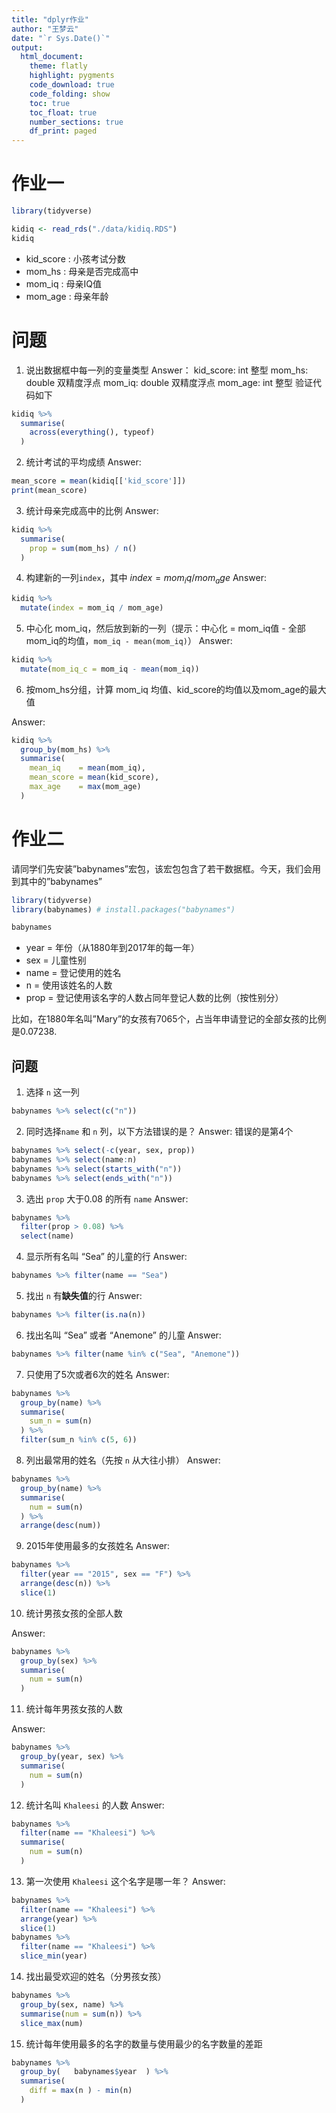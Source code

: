 ```yaml
---
title: "dplyr作业"
author: "王梦云"
date: "`r Sys.Date()`"
output: 
  html_document:
    theme: flatly
    highlight: pygments
    code_download: true
    code_folding: show
    toc: true
    toc_float: true
    number_sections: true
    df_print: paged
---
```




# 作业一

```r
library(tidyverse)

kidiq <- read_rds("./data/kidiq.RDS") 
kidiq
```


- kid_score : 小孩考试分数
- mom_hs    : 母亲是否完成高中
- mom_iq    : 母亲IQ值
- mom_age   : 母亲年龄


# 问题

1. 说出数据框中每一列的变量类型
Answer：
kid_score: int 整型
mom_hs: double 双精度浮点
mom_iq: double 双精度浮点
mom_age: int 整型
验证代码如下
```r
kidiq %>% 
  summarise(
    across(everything(), typeof)
  )

```

2. 统计考试的平均成绩
Answer:
```r
mean_score = mean(kidiq[['kid_score']])
print(mean_score)
```


3. 统计母亲完成高中的比例
Answer:
```r
kidiq %>%
  summarise(
    prop = sum(mom_hs) / n()
  )
```


4. 构建新的一列`index`，其中 $index = mom_iq/mom_age$
Answer:
```r
kidiq %>%
  mutate(index = mom_iq / mom_age)
```


5. 中心化 mom_iq，然后放到新的一列（提示：中心化 = mom_iq值 - 全部mom_iq的均值，`mom_iq - mean(mom_iq)`）
Answer:
```r
kidiq %>%
  mutate(mom_iq_c = mom_iq - mean(mom_iq))
```


6. 按mom_hs分组，计算 mom_iq 均值、kid_score的均值以及mom_age的最大值


Answer:
```r
kidiq %>%
  group_by(mom_hs) %>%
  summarise(
    mean_iq    = mean(mom_iq),
    mean_score = mean(kid_score),
    max_age    = max(mom_age)
  )
```




# 作业二

请同学们先安装"babynames"宏包，该宏包包含了若干数据框。今天，我们会用到其中的"babynames"

```r
library(tidyverse)
library(babynames) # install.packages("babynames")

babynames
```

- year = 年份（从1880年到2017年的每一年）
- sex  = 儿童性别
- name = 登记使用的姓名
- n    = 使用该姓名的人数
- prop = 登记使用该名字的人数占同年登记人数的比例（按性别分）

比如，在1880年名叫"Mary"的女孩有7065个，占当年申请登记的全部女孩的比例是0.07238.




## 问题

1. 选择 `n` 这一列
```r
babynames %>% select(c("n"))
```

2. 同时选择`name` 和 `n` 列，以下方法错误的是？
Answer: 错误的是第4个
```r
babynames %>% select(-c(year, sex, prop))
babynames %>% select(name:n)
babynames %>% select(starts_with("n"))
babynames %>% select(ends_with("n"))
```

3. 选出 `prop` 大于0.08 的所有 `name`
Answer:
```r
babynames %>% 
  filter(prop > 0.08) %>% 
  select(name)
```


4. 显示所有名叫 "Sea" 的儿童的行
Answer:
```r
babynames %>% filter(name == "Sea")
```


5. 找出 `n` 有**缺失值**的行
Answer:
```r
babynames %>% filter(is.na(n))
```

6. 找出名叫 "Sea" 或者 "Anemone" 的儿童
Answer:
```r
babynames %>% filter(name %in% c("Sea", "Anemone"))

```


7. 只使用了5次或者6次的姓名
Answer:
```r
babynames %>%
  group_by(name) %>%
  summarise(
    sum_n = sum(n)
  ) %>%
  filter(sum_n %in% c(5, 6))
```


8. 列出最常用的姓名（先按 `n` 从大往小排）
Answer:
```r
babynames %>%
  group_by(name) %>%
  summarise(
    num = sum(n)
  ) %>%
  arrange(desc(num))
```


9. 2015年使用最多的女孩姓名
Answer:
```r
babynames %>%
  filter(year == "2015", sex == "F") %>%
  arrange(desc(n)) %>% 
  slice(1)

```

10. 统计男孩女孩的全部人数

Answer:
```r
babynames %>%
  group_by(sex) %>%
  summarise(
    num = sum(n)
  )
```

11. 统计每年男孩女孩的人数

Answer:
```r
babynames %>%
  group_by(year, sex) %>%
  summarise(
    num = sum(n)
  )
```

12. 统计名叫 `Khaleesi` 的人数
Answer:
```r
babynames %>%
  filter(name == "Khaleesi") %>%
  summarise(
    num = sum(n)
  )

```


13. 第一次使用 `Khaleesi` 这个名字是哪一年？
Answer:
```r
babynames %>%
  filter(name == "Khaleesi") %>%
  arrange(year) %>% 
  slice(1)
babynames %>%
  filter(name == "Khaleesi") %>%
  slice_min(year)
```


14. 找出最受欢迎的姓名（分男孩女孩）

```r
babynames %>%
  group_by(sex, name) %>%
  summarise(num = sum(n)) %>%
  slice_max(num)
```

15. 统计每年使用最多的名字的数量与使用最少的名字数量的差距

```r
babynames %>%
  group_by(   babynames$year  ) %>%
  summarise(
    diff = max(n ) - min(n)
  )  

```



